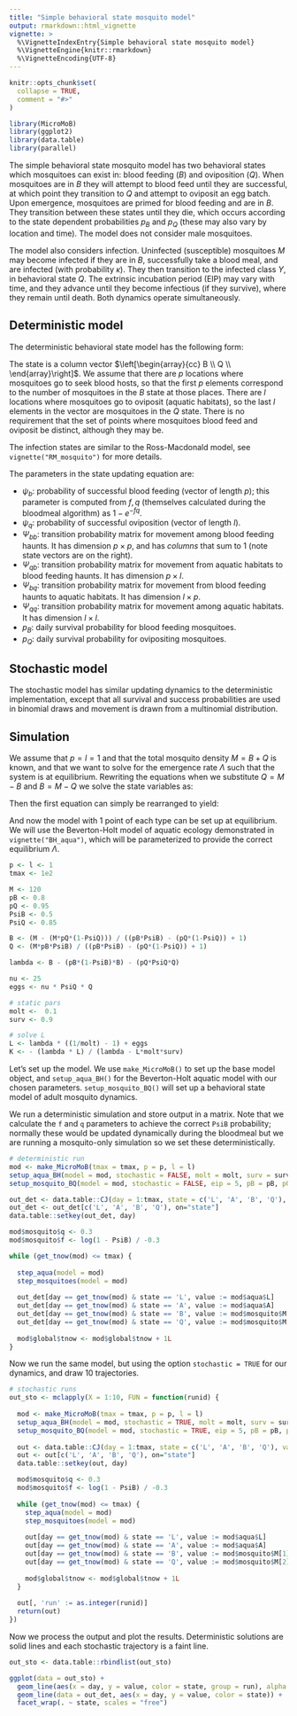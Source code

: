 ```yaml
---
title: "Simple behavioral state mosquito model"
output: rmarkdown::html_vignette
vignette: >
  %\VignetteIndexEntry{Simple behavioral state mosquito model}
  %\VignetteEngine{knitr::rmarkdown}
  %\VignetteEncoding{UTF-8}
---
```


```r
knitr::opts_chunk$set(
  collapse = TRUE,
  comment = "#>"
)
```

```r
library(MicroMoB)
library(ggplot2)
library(data.table)
library(parallel)
```

The simple behavioral state mosquito model has two behavioral states which mosquitoes can exist in: blood feeding ($B$) and
oviposition ($Q$). When mosquitoes are in $B$ they will attempt to blood feed until they are successful, at which point they
transition to $Q$ and attempt to oviposit an egg batch. Upon emergence, mosquitoes are primed for blood feeding and are in $B$.
They transition between these states until they die, which occurs according to the state dependent probabilities $p_{B}$ and $p_{Q}$
(these may also vary by location and time). The model does not consider male mosquitoes.

The model also considers infection. Uninfected (susceptible) mosquitoes $M$ may become infected if they are in $B$, successfully
take a blood meal, and are infected (with probability $\kappa$). They then transition to the infected class $Y$, in behavioral state $Q$.
The extrinsic incubation period (EIP) may vary with time, and they advance until they become infectious (if they survive), where they
remain until death. Both dynamics operate simultaneously.

## Deterministic model

The deterministic behavioral state model has the following form:

\begin{equation}
\left[
\begin{array}{cc}
B_{t+1}  \\   
Q_{t+1}  \\ 
\end{array}
\right]
= 
\left[
\begin{array}{ccc}
 (1 - \psi_b) \Psi_{b  b} &  \psi_q \Psi_{q  b} \\
 \psi_b \Psi_{b  q} &  (1 - \psi_q) \Psi_{q  q}  \\ 
\end{array}
\right]  
\left[
\begin{array}{cc}
p_b B_{t} \\   
p_q Q_{t} \\   
\end{array}
\right]
+
\left[
\begin{array}{c}
\Lambda_{t}  \\   
0 \\
\end{array}
\right]
\end{equation}

The state is a column vector $\left[\begin{array}{cc} B \\  Q \\  \end{array}\right]$. We assume that there are $p$ locations where mosquitoes
go to seek blood hosts, so that the first $p$ elements correspond to the number of mosquitoes in the $B$ state at those places. There are $l$ locations
where mosquitoes go to oviposit (aquatic habitats), so the last $l$ elements in the vector are mosquitoes in the $Q$ state. There is no requirement
that the set of points where mosquitoes blood feed and oviposit be distinct, although they may be.

The infection states are similar to the Ross-Macdonald model, see `vignette("RM_mosquito")` for more details.

The parameters in the state updating equation are:

  * $\psi_b$: probability of successful blood feeding (vector of length $p$); this parameter is computed from $f, q$ (themselves calculated during the bloodmeal algorithm) as $1-e^{-fq}$.
  * $\psi_q$: probability of successful oviposition (vector of length $l$).
  * $\Psi_{b b}$: transition probability matrix for movement among blood feeding haunts. It has dimension $p\times p$, and has _columns_ that sum to 1 (note state vectors are on the right).
  * $\Psi_{q b}$: transition probability matrix for movement from aquatic habitats to blood feeding haunts. It has dimension $p\times l$.
  * $\Psi_{b q}$: transition probability matrix for movement from blood feeding haunts to aquatic habitats. It has dimension $l\times p$.
  * $\Psi_{q q}$: transition probability matrix for movement among aquatic habitats. It has dimension $l\times l$. 
  * $p_{B}$: daily survival probability for blood feeding mosquitoes.
  * $p_{Q}$: daily survival probability for ovipositing mosquitoes.
  
## Stochastic model

The stochastic model has similar updating dynamics to the deterministic implementation,
except that all survival and success probabilities are used in binomial draws and
movement is drawn from a multinomial distribution.

## Simulation

We assume that $p = l = 1$ and that the total mosquito density $M = B + Q$ is known, and that we want to solve
for the emergence rate $\Lambda$ such that the system is at equilibrium. Rewriting the 
equations when we substitute $Q = M - B$ and $B = M - Q$ we solve the state variables as:

\begin{equation}
Q = \frac{Mp_{B}\Psi_{B}}{p_{B}\Psi_{B} - p_{Q}(1-\Psi_{Q}) + 1} \\
B = \frac{M-Mp_{Q}(1-\Psi_{Q})}{p_{B}\Psi_{B} - p_{Q}(1-\Psi_{Q}) + 1}
\end{equation}

Then the first equation can simply be rearranged to yield:

\begin{equation}
\Lambda = B - p_{B}(1-\Psi_{B})B - p_{Q}\Psi_{Q}Q
\end{equation}

And now the model with 1 point of each type can be set up at equilibrium. We will
use the Beverton-Holt model of aquatic ecology demonstrated in `vignette("BH_aqua")`,
which will be parameterized to provide the correct equilibrium $\Lambda$.

```R
p <- l <- 1
tmax <- 1e2

M <- 120
pB <- 0.8
pQ <- 0.95
PsiB <- 0.5
PsiQ <- 0.85

B <- (M - (M*pQ*(1-PsiQ))) / ((pB*PsiB) - (pQ*(1-PsiQ)) + 1)
Q <- (M*pB*PsiB) / ((pB*PsiB) - (pQ*(1-PsiQ)) + 1)

lambda <- B - (pB*(1-PsiB)*B) - (pQ*PsiQ*Q)

nu <- 25
eggs <- nu * PsiQ * Q

# static pars
molt <-  0.1
surv <- 0.9

# solve L
L <- lambda * ((1/molt) - 1) + eggs
K <- - (lambda * L) / (lambda - L*molt*surv)
```

Let's set up the model. We use `make_MicroMoB()` to set up the base model object, and
`setup_aqua_BH()` for the Beverton-Holt aquatic model with our chosen parameters.
`setup_mosquito_BQ()` will set up a behavioral state model of adult mosquito dynamics.

We run a deterministic simulation and store output in a matrix. Note that we calculate
the `f` and `q` parameters to achieve the correct `PsiB` probability; normally these
would be updated dynamically during the bloodmeal but we are running a mosquito-only
simulation so we set these deterministically.

```R
# deterministic run
mod <- make_MicroMoB(tmax = tmax, p = p, l = l)
setup_aqua_BH(model = mod, stochastic = FALSE, molt = molt, surv = surv, K = K, L = L)
setup_mosquito_BQ(model = mod, stochastic = FALSE, eip = 5, pB = pB, pQ = pQ, psiQ = PsiQ, Psi_bb = matrix(1), Psi_bq = matrix(1), Psi_qb = matrix(1), Psi_qq = matrix(1), nu = nu, M = c(B, Q), Y = matrix(0, nrow = 2, ncol = 6))

out_det <- data.table::CJ(day = 1:tmax, state = c('L', 'A', 'B', 'Q'), value = NaN)
out_det <- out_det[c('L', 'A', 'B', 'Q'), on="state"]
data.table::setkey(out_det, day)

mod$mosquito$q <- 0.3
mod$mosquito$f <- log(1 - PsiB) / -0.3

while (get_tnow(mod) <= tmax) {
  
  step_aqua(model = mod)
  step_mosquitoes(model = mod)
  
  out_det[day == get_tnow(mod) & state == 'L', value := mod$aqua$L]
  out_det[day == get_tnow(mod) & state == 'A', value := mod$aqua$A]
  out_det[day == get_tnow(mod) & state == 'B', value := mod$mosquito$M[1]]
  out_det[day == get_tnow(mod) & state == 'Q', value := mod$mosquito$M[2]]
  
  mod$global$tnow <- mod$global$tnow + 1L
}
```

Now we run the same model, but using the option `stochastic = TRUE` for our dynamics,
and draw 10 trajectories.

```R
# stochastic runs
out_sto <- mclapply(X = 1:10, FUN = function(runid) {
  
  mod <- make_MicroMoB(tmax = tmax, p = p, l = l)
  setup_aqua_BH(model = mod, stochastic = TRUE, molt = molt, surv = surv, K = K, L = L)
  setup_mosquito_BQ(model = mod, stochastic = TRUE, eip = 5, pB = pB, pQ = pQ, psiQ = PsiQ, Psi_bb = matrix(1), Psi_bq = matrix(1), Psi_qb = matrix(1), Psi_qq = matrix(1), nu = nu, M = c(B, Q), Y = matrix(0, nrow = 2, ncol = 6))
  
  out <- data.table::CJ(day = 1:tmax, state = c('L', 'A', 'B', 'Q'), value = NaN)
  out <- out[c('L', 'A', 'B', 'Q'), on="state"]
  data.table::setkey(out, day)

  mod$mosquito$q <- 0.3
  mod$mosquito$f <- log(1 - PsiB) / -0.3
  
  while (get_tnow(mod) <= tmax) {
    step_aqua(model = mod)
    step_mosquitoes(model = mod)
    
    out[day == get_tnow(mod) & state == 'L', value := mod$aqua$L]
    out[day == get_tnow(mod) & state == 'A', value := mod$aqua$A]
    out[day == get_tnow(mod) & state == 'B', value := mod$mosquito$M[1]]
    out[day == get_tnow(mod) & state == 'Q', value := mod$mosquito$M[2]]
    
    mod$global$tnow <- mod$global$tnow + 1L
  }
  
  out[, 'run' := as.integer(runid)]
  return(out)
})
```

Now we process the output and plot the results. Deterministic solutions are solid lines
and each stochastic trajectory is a faint line.

```R
out_sto <- data.table::rbindlist(out_sto)

ggplot(data = out_sto) +
  geom_line(aes(x = day, y = value, color = state, group = run), alpha = 0.35) +
  geom_line(data = out_det, aes(x = day, y = value, color = state)) +
  facet_wrap(. ~ state, scales = "free")
```
